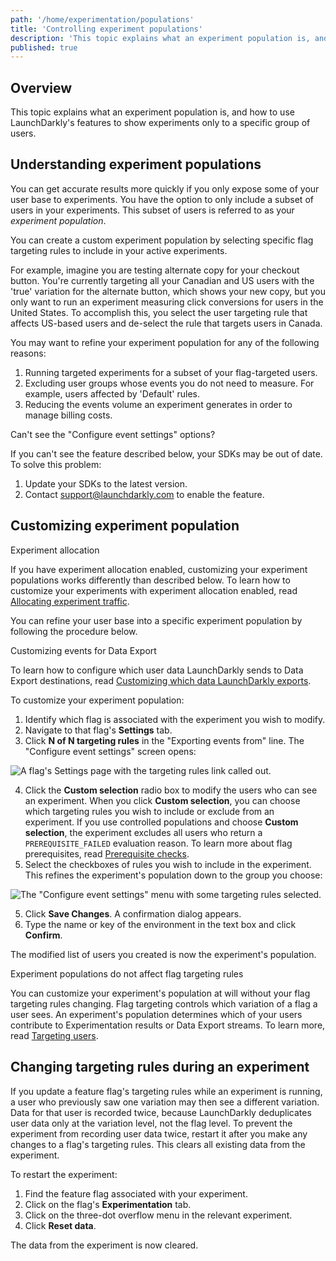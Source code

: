 ```yaml
---
path: '/home/experimentation/populations'
title: 'Controlling experiment populations'
description: 'This topic explains what an experiment population is, and how to use LaunchDarkly''s features to show experiments only to a specific group of users.'
published: true
---
```


## Overview

This topic explains what an experiment population is, and how to use LaunchDarkly's features to show experiments only to a specific group of users.

## Understanding experiment populations

You can get accurate results more quickly if you only expose some of your user base to experiments. You have the option to only include a subset of users in your experiments. This subset of users is referred to as your _experiment population_.

You can create a custom experiment population by selecting specific flag targeting rules to include in your active experiments.

For example, imagine you are testing alternate copy for your checkout button. You're currently targeting all your Canadian and US users with the 'true' variation for the alternate button, which shows your new copy, but you only want to run an experiment measuring click conversions for users in the United States. To accomplish this, you select the user targeting rule that affects US-based users and de-select the rule that targets users in Canada.

You may want to refine your experiment population for any of the following reasons:

1. Running targeted experiments for a subset of your flag-targeted users.
2. Excluding user groups whose events you do not need to measure. For example, users affected by 'Default' rules.
3. Reducing the events volume an experiment generates in order to manage billing costs.

<Callout intent="info">
<CalloutTitle>Can't see the "Configure event settings" options?</CalloutTitle>
<CalloutDescription>

If you can't see the feature described below, your SDKs may be out of date. To solve this problem:

1. Update your SDKs to the latest version.
2. Contact support@launchdarkly.com to enable the feature.

</CalloutDescription>
</Callout>

## Customizing experiment population

<Callout intent="info">
<CalloutTitle>Experiment allocation</CalloutTitle>
<CalloutDescription>

If you have experiment allocation enabled, customizing your experiment populations works differently than described below. To learn how to customize your experiments with experiment allocation enabled, read [Allocating experiment traffic](/home/experimentation/allocation).

</CalloutDescription>
</Callout>

You can refine your user base into a specific experiment population by following the procedure below.

<Callout intent="info">
<CalloutTitle>Customizing events for Data Export</CalloutTitle>
<CalloutDescription>

To learn how to configure which user data LaunchDarkly sends to Data Export destinations, read [Customizing which data LaunchDarkly exports](/home/data-export#customizing-which-data-launchdarkly-exports).

</CalloutDescription>
</Callout>

To customize your experiment population:

1. Identify which flag is associated with the experiment you wish to modify.
2. Navigate to that flag's **Settings** tab.
3. Click **N of N targeting rules** in the "Exporting events from" line. The "Configure event settings" screen opens:

![A flag's Settings page with the targeting rules link called out.](../../../images/flag-settings-experiments-targeting-rules-callout.png)


4. Click the **Custom selection** radio box to modify the users who can see an experiment. When you click **Custom selection**, you can choose which targeting rules you wish to include or exclude from an experiment. If you use controlled populations and choose **Custom selection**, the experiment excludes all users who return a `PREREQUISITE_FAILED` evaluation reason. To learn more about flag prerequisites, read [Prerequisite checks](https://docs.launchdarkly.com/sdk/concepts/flag-evaluation-rules#prerequisite-checks).
5. Select the checkboxes of rules you wish to include in the experiment. This refines the experiment's population down to the group you choose:

![The "Configure event settings" menu with some targeting rules selected.](../../../images/experiments-rules-custom-selection.png)


5. Click **Save Changes**. A confirmation dialog appears.
6. Type the name or key of the environment in the text box and click **Confirm**.

The modified list of users you created is now the experiment's population.

<Callout intent="info">
<CalloutTitle>Experiment populations do not affect flag targeting rules</CalloutTitle>
<CalloutDescription>

You can customize your experiment's population at will without your flag targeting rules changing. Flag targeting controls which variation of a flag a user sees. An experiment's population determines which of your users contribute to Experimentation results or Data Export streams. To learn more, read [Targeting users](/home/flags/targeting-users).

</CalloutDescription>
</Callout>

## Changing targeting rules during an experiment

If you update a feature flag's targeting rules while an experiment is running, a user who previously saw one variation may then see a different variation. Data for that user is recorded twice, because LaunchDarkly deduplicates user data only at the variation level, not the flag level. To prevent the experiment from recording user data twice, restart it after you make any changes to a flag's targeting rules. This clears all existing data from the experiment.

To restart the experiment:

1. Find the feature flag associated with your experiment.
2. Click on the flag's **Experimentation** tab.
3. Click on the three-dot overflow menu in the relevant experiment.
4. Click **Reset data**.

The data from the experiment is now cleared.
